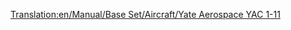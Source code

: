 [[Translation:en/Manual/Base Set/Aircraft/Yate Aerospace YAC 1-11]]

{{fr/Manual/Base Set/Aircraft/Avion|Nom=Yate Aerospace YAC 1-11
|Coût=32 812 (65 624)
|Vitesse=947 km/h (592 MPH)
|Entretien=3 796 (7 592)
|Conception=1963
|Vie=22
|Capacité=95 passagers & 10 sacs de courrier
|Description=Un petit avion avec de faibles coûts de maintenance.
|Real-lifeWikilink=BAC One-Eleven
|Réalité=[https://www.wikipedia.org/wiki/fr:BAC One-Eleven British Aerospace BAC 1-11]
}}